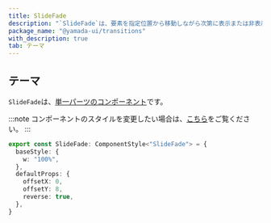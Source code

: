 ```yaml
---
title: SlideFade
description: "`SlideFade`は、要素を指定位置から移動しながら次第に表示または非表示にするコンポーネントです。"
package_name: "@yamada-ui/transitions"
with_description: true
tab: テーマ
---
```


## テーマ

`SlideFade`は、[単一パーツのコンポーネント](/styled-system/theming/component-styles#単一パーツのコンポーネント)です。

:::note
コンポーネントのスタイルを変更したい場合は、[こちら](/styled-system/theming/customize-theme#コンポーネントのスタイルを変更する)をご覧ください。
:::

```ts
export const SlideFade: ComponentStyle<"SlideFade"> = {
  baseStyle: {
    w: "100%",
  },
  defaultProps: {
    offsetX: 0,
    offsetY: 8,
    reverse: true,
  },
}
```
